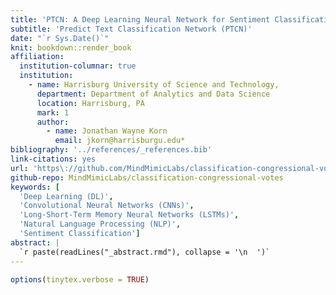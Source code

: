 ---
title: 'PTCN: A Deep Learning Neural Network for Sentiment Classification of Texts'
subtitle: 'Predict Text Classification Network (PTCN)'
date: "`r Sys.Date()`"
knit: bookdown::render_book
affiliation:
  institution-columnar: true
  institution:
    - name: Harrisburg University of Science and Technology, 
      department: Department of Analytics and Data Science
      location: Harrisburg, PA
      mark: 1
      author:
        - name: Jonathan Wayne Korn
          email: jkorn@harrisburgu.edu*
bibliography: '../references/_references.bib'
link-citations: yes
url: 'https\://github.com/MindMimicLabs/classification-congressional-votes'
github-repo: MindMimicLabs/classification-congressional-votes
keywords: [
  'Deep Learning (DL)',
  'Convolutional Neural Networks (CNNs)',
  'Long-Short-Term Memory Neural Networks (LSTMs)',
  'Natural Language Processing (NLP)',
  'Sentiment Classification']
abstract: |
  `r paste(readLines("_abstract.rmd"), collapse = '\n  ')`
---
```{r include=FALSE}
options(tinytex.verbose = TRUE)
```

